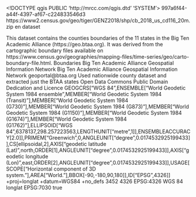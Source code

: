 <!DOCTYPE qgis PUBLIC 'http://mrcc.com/qgis.dtd' 'SYSTEM'>
<qgis version="3.24.1-Tisler">
  <identifier>997a6f44-a44f-4397-af67-c224833546d3</identifier>
  <parentidentifier>https://www2.census.gov/geo/tiger/GENZ2018/shp/cb_2018_us_cd116_20m.zip</parentidentifier>
  <language>en</language>
  <type>dataset</type>
  <title>Counties of the Big Ten Academic Alliance</title>
  <abstract>This dataset contains the counties boundaries of the 11 states in the Big Ten Academic Alliance (https://geo.btaa.org). It was derived from the cartographic boundary files available on https://www.census.gov/geographies/mapping-files/time-series/geo/carto-boundary-file.html.</abstract>
  <keywords vocabulary="gmd:topicCategory">
    <keyword>Boundaries</keyword>
  </keywords>
  <contact>
    <name>Big Ten Academic Alliance Geospatial Information Network</name>
    <organization>Big Ten Academic Alliance Geospatial Information Network</organization>
    <position></position>
    <voice></voice>
    <fax></fax>
    <email>geoportal@btaa.org</email>
    <role></role>
  </contact>
  <links>
    <link name="Access" type="information" url="https://geo.btaa.org/catalog/997a6f44-a44f-4397-af67-c224833546d3" size="" format="" description="" mimeType=""/>
  </links>
  <history>Used nationwide county dataset and extracted just the BTAA states</history>
  <fees></fees>
  <rights></rights>
  <rights></rights>
  <license>Open Data Commons Public Domain Dedication and Licence</license>
  <encoding></encoding>
  <crs>
    <spatialrefsys nativeFormat="Wkt">
      <wkt>GEOGCRS["WGS 84",ENSEMBLE["World Geodetic System 1984 ensemble",MEMBER["World Geodetic System 1984 (Transit)"],MEMBER["World Geodetic System 1984 (G730)"],MEMBER["World Geodetic System 1984 (G873)"],MEMBER["World Geodetic System 1984 (G1150)"],MEMBER["World Geodetic System 1984 (G1674)"],MEMBER["World Geodetic System 1984 (G1762)"],ELLIPSOID["WGS 84",6378137,298.257223563,LENGTHUNIT["metre",1]],ENSEMBLEACCURACY[2.0]],PRIMEM["Greenwich",0,ANGLEUNIT["degree",0.0174532925199433]],CS[ellipsoidal,2],AXIS["geodetic latitude (Lat)",north,ORDER[1],ANGLEUNIT["degree",0.0174532925199433]],AXIS["geodetic longitude (Lon)",east,ORDER[2],ANGLEUNIT["degree",0.0174532925199433]],USAGE[SCOPE["Horizontal component of 3D system."],AREA["World."],BBOX[-90,-180,90,180]],ID["EPSG",4326]]</wkt>
      <proj4>+proj=longlat +datum=WGS84 +no_defs</proj4>
      <srsid>3452</srsid>
      <srid>4326</srid>
      <authid>EPSG:4326</authid>
      <description>WGS 84</description>
      <projectionacronym>longlat</projectionacronym>
      <ellipsoidacronym>EPSG:7030</ellipsoidacronym>
      <geographicflag>true</geographicflag>
    </spatialrefsys>
  </crs>
  <extent>
    <spatial miny="36.98205699999999752" crs="EPSG:4326" maxz="0" minz="0" maxy="49.38435799999999887" maxx="-73.89397900000000163" dimensions="2" minx="-104.05324899999999388"/>
    <temporal>
      <period>
        <start></start>
        <end></end>
      </period>
    </temporal>
  </extent>
</qgis>

